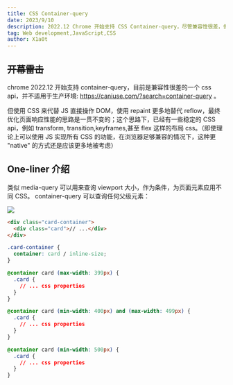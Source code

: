 ```yaml
---
title: CSS Container-query
date: 2023/9/10
description: 2022.12 Chrome 开始支持 CSS Container-query，尽管兼容性很差，但是使用 CSS 来代替 JS 直接操作 DOM，使用 repaint 更多地替代 reflow，最终优化页面响应性能的思路是一贯不变的。
tag: Web development,JavaScript,CSS
author: X1a0t
---
```


## ~~开幕雷击~~

chrome 2022.12 开始支持 container-query，目前是兼容性很差的一个 css api，并不适用于生产环境: https://caniuse.com/?search=container-query 。

但使用 CSS 来代替 JS 直接操作 DOM，使用 repaint 更多地替代 reflow，最终优化页面响应性能的思路是一贯不变的；这个思路下，已经有一些稳定的 CSS api，例如 transform, transition,keyframes,甚至 flex 这样的布局 css。（即使理论上可以使用 JS 实现所有 CSS 的功能，在浏览器足够兼容的情况下，这种更 "native" 的方式还是应该更多地被考虑）

## One-liner 介绍

类似 media-query 可以用来查询 viewport 大小，作为条件，为页面元素应用不同 CSS。 container-query 可以查询任何父级元素：

![](https://image.thorseraq.com/thorseraq/picb/main//imgs/202309101048572.png)

```html filename="index.html"
<div class="card-container">
  <div class="card">// ...</div>
</div>
```

```css filename="style.css" {5, 11, 17}
.card-container {
  container: card / inline-size;
}

@container card (max-width: 399px) {
  .card {
    // ... css properties
  }
}

@container card (min-width: 400px) and (max-width: 499px) {
  .card {
    // ... css properties
  }
}

@container card (min-width: 500px) {
  .card {
    // ... css properties
  }
}
```
